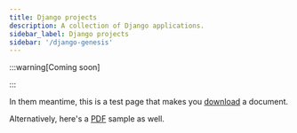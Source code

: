 ```yaml
---
title: Django projects
description: A collection of Django applications.
sidebar_label: Django projects
sidebar: '/django-genesis'
---
```


:::warning[Coming soon]


:::

In them meantime, this is a test page that makes you [download](/files/sample_file.docx) a document.

Alternatively, here's a [PDF](/files/sample_pdf_file.pdf) sample as well.


